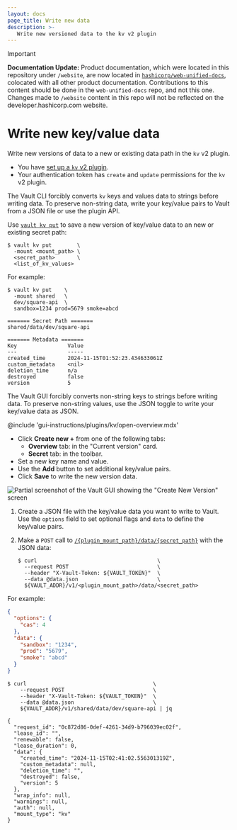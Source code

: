 ```yaml
---
layout: docs
page_title: Write new data
description: >-
   Write new versioned data to the kv v2 plugin
---
```


> [!IMPORTANT]  
> **Documentation Update:** Product documentation, which were located in this repository under `/website`, are now located in [`hashicorp/web-unified-docs`](https://github.com/hashicorp/web-unified-docs), colocated with all other product documentation. Contributions to this content should be done in the `web-unified-docs` repo, and not this one. Changes made to `/website` content in this repo will not be reflected on the developer.hashicorp.com website.

# Write new key/value data

Write new versions of data to a new or existing data path in the `kv` v2 plugin.

<Tip title="Assumptions">

- You have [set up a `kv` v2 plugin](/vault/docs/secrets/kv/kv-v2/setup). 
- Your authentication token has `create` and `update` permissions for the `kv`
  v2 plugin.

</Tip>

<Tabs>

<Tab heading="CLI" group="cli">

<Note>

The Vault CLI forcibly converts `kv` keys and values data to strings before
writing data. To preserve non-string data, write your key/value pairs to Vault
from a JSON file or use the plugin API.

</Note>

Use [`vault kv put`](/vault/docs/command/kv/put) to save a new version of
key/value data to an new or existing secret path:

```shell-session
$ vault kv put        \
  -mount <mount_path> \
  <secret_path>       \
  <list_of_kv_values>
```

For example:

<CodeBlockConfig hideClipboard="true">

```shell-session
$ vault kv put    \
  -mount shared   \
  dev/square-api  \
  sandbox=1234 prod=5679 smoke=abcd

======= Secret Path =======
shared/data/dev/square-api

======= Metadata =======
Key                Value
---                -----
created_time       2024-11-15T01:52:23.434633061Z
custom_metadata    <nil>
deletion_time      n/a
destroyed          false
version            5
```

</CodeBlockConfig>

</Tab>

<Tab heading="GUI" group="gui">

The Vault GUI forcibly converts non-string keys to strings before writing data.
To preserve non-string values, use the JSON toggle to write your key/value data
as JSON.

@include 'gui-instructions/plugins/kv/open-overview.mdx'

- Click **Create new +** from one of the following tabs:
    - **Overview** tab: in the "Current version" card.
    - **Secret** tab: in the toolbar.
- Set a new key name and value.
- Use the **Add** button to set additional key/value pairs.
- Click **Save** to write the new version data.

![Partial screenshot of the Vault GUI showing the "Create New Version" screen](/img/gui/kv/write-data.png)

</Tab>

<Tab heading="API" group="api">

1. Create a JSON file with the key/value data you want to write to Vault. Use
the `options` field to set optional flags and `data` to define the key/value
pairs.

1. Make a `POST` call to
   [`/{plugin_mount_path}/data/{secret_path}`](/vault/api-docs/secret/kv/kv-v2#create-update-secret)
   with the JSON data:
    ```shell-session
    $ curl                                      \
      --request POST                            \
      --header "X-Vault-Token: ${VAULT_TOKEN}"  \
      --data @data.json                         \
      ${VAULT_ADDR}/v1/<plugin_mount_path>/data/<secret_path>
    ```


For example:


<CodeBlockConfig hideClipboard="true">

```json
{
  "options": {
    "cas": 4
  },
  "data": {
    "sandbox": "1234",
    "prod": "5679",
    "smoke": "abcd"
  }
}
```

</CodeBlockConfig>

<CodeBlockConfig hideClipboard="true">

```shell-session
$ curl                                        \
    --request POST                            \
    --header "X-Vault-Token: ${VAULT_TOKEN}"  \
    --data @data.json                         \
    ${VAULT_ADDR}/v1/shared/data/dev/square-api | jq

{
  "request_id": "0c872d86-0def-4261-34d9-b796039ec02f",
  "lease_id": "",
  "renewable": false,
  "lease_duration": 0,
  "data": {
    "created_time": "2024-11-15T02:41:02.556301319Z",
    "custom_metadata": null,
    "deletion_time": "",
    "destroyed": false,
    "version": 5
  },
  "wrap_info": null,
  "warnings": null,
  "auth": null,
  "mount_type": "kv"
}
```

</CodeBlockConfig>

</Tab>

</Tabs>
